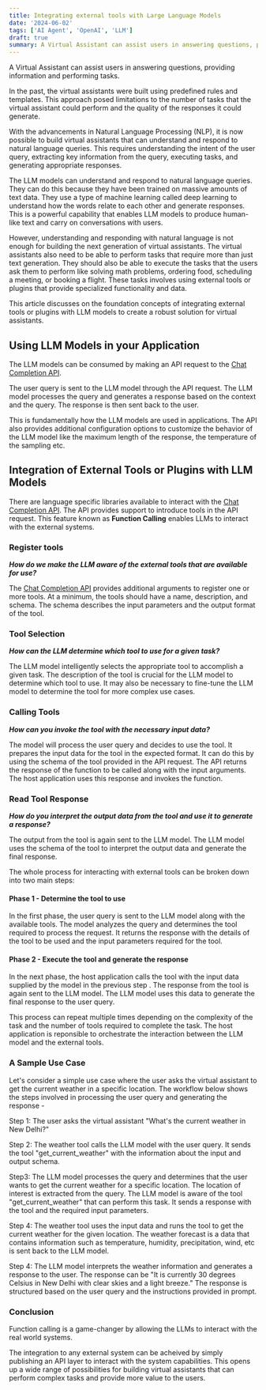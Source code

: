 ```yaml
---
title: Integrating external tools with Large Language Models
date: '2024-06-02'
tags: ['AI Agent', 'OpenAI', 'LLM']
draft: true
summary: A Virtual Assistant can assist users in answering questions, providing information and performing tasks. In the past, the virtual assistants were built using predefined rules and templates. This approach posed limitations to the number of tasks that the virtual assistant could perform and the quality of the responses it could generate.
---
```


A Virtual Assistant can assist users in answering questions, providing information and performing tasks.

In the past, the virtual assistants were built using predefined rules and templates.
This approach posed limitations to the number of tasks that the virtual assistant could perform and the quality of the responses it could generate.

With the advancements in Natural Language Processing (NLP), it is now possible to build virtual assistants that can understand and respond to natural language queries.
This requires understanding the intent of the user query, extracting key information from the query, executing tasks, and generating appropriate responses.

The LLM models can understand and respond to natural language queries. They can do this because they have been trained on massive amounts of text data. They use a type of machine learning called deep learning to understand how the words relate to each other and generate responses. This is a powerful capability that enables LLM models to produce human-like text and carry on conversations with users.

However, understanding and responding with natural language is not enough for building the next generation of virtual assistants.
The virtual assistants also need to be able to perform tasks that require more than just text generation. They should also be able to execute the tasks that the users ask them to perform like solving math problems, ordering food, scheduling a meeting, or booking a flight. These tasks involves using external tools or plugins that provide specialized functionality and data.

This article discusses on the foundation concepts of integrating external tools or plugins with LLM models to create a robust solution for virtual assistants.

## Using LLM Models in your Application

The LLM models can be consumed by making an API request to the [Chat Completion API](https://platform.openai.com/docs/api-reference/introduction).

The user query is sent to the LLM model through the API request. The LLM model processes the query and generates a response based on the context and the query. The response is then sent back to the user.

This is fundamentally how the LLM models are used in applications.
The API also provides additional configuration options to customize the behavior of the LLM model like the maximum length of the response, the temperature of the sampling etc.

## Integration of External Tools or Plugins with LLM Models

There are language specific libraries available to interact with the [Chat Completion API](https://platform.openai.com/docs/api-reference/introduction).
The API provides support to introduce tools in the API request. This feature known as **Function Calling** enables LLMs to interact with the external systems.

### Register tools

**_How do we make the LLM aware of the external tools that are available for use?_**

The [Chat Completion API](https://platform.openai.com/docs/api-reference/introduction) provides additional arguments to register one or more tools. At a minimum, the tools should have a name, description, and schema. The schema describes the input parameters and the output format of the tool.

### Tool Selection

**_How can the LLM determine which tool to use for a given task?_**

The LLM model intelligently selects the appropriate tool to accomplish a given task. The description of the tool is crucial for the LLM model to determine which tool to use.
It may also be necessary to fine-tune the LLM model to determine the tool for more complex use cases.

### Calling Tools

**_How can you invoke the tool with the necessary input data?_**

The model will process the user query and decides to use the tool. It prepares the input data for the tool in the expected format. It can do this by using the schema of the tool provided in the API request.
The API returns the response of the function to be called along with the input arguments. The host application uses this response and invokes the function.

### Read Tool Response

**_How do you interpret the output data from the tool and use it to generate a response?_**

The output from the tool is again sent to the LLM model.
The LLM model uses the schema of the tool to interpret the output data and generate the final response.

The whole process for interacting with external tools can be broken down into two main steps:

#### Phase 1 - Determine the tool to use

In the first phase, the user query is sent to the LLM model along with the available tools. The model analyzes the query and determines the tool required to process the request.
It returns the response with the details of the tool to be used and the input parameters required for the tool.

#### Phase 2 - Execute the tool and generate the response

In the next phase, the host application calls the tool with the input data supplied by the model in the previous step . The response from the tool is again sent to the LLM model. The LLM model uses this data to generate the final response to the user query.

This process can repeat multiple times depending on the complexity of the task and the number of tools required to complete the task. The host application is reponsible to orchestrate the interaction between the LLM model and the external tools.

### A Sample Use Case

Let's consider a simple use case where the user asks the virtual assistant to get the current weather in a specific location. The workflow below shows the steps involved in processing the user query and generating the response -

Step 1: The user asks the virtual assistant "What's the current weather in New Delhi?"

Step 2: The weather tool calls the LLM model with the user query. It sends the tool "get_current_weather" with the information about the input and output schema.

Step3: The LLM model processes the query and determines that the user wants to get the current weather for a specific location. The location of interest is extracted from the query. The LLM model is aware of the tool "get_current_weather" that can perform this task. It sends a response with the tool and the required input parameters.

Step 4: The weather tool uses the input data and runs the tool to get the current weather for the given location. The weather forecast is a data that contains information such as temperature, humidity, precipitation, wind, etc is sent back to the LLM model.

Step 4: The LLM model interprets the weather information and generates a response to the user. The response can be "It is currently 30 degrees Celsius in New Delhi with clear skies and a light breeze." The response is structured based on the user query and the instructions provided in prompt.

### Conclusion

Function calling is a game-changer by allowing the LLMs to interact with the real world systems.

The integration to any external system can be acheived by simply publishing an API layer to interact with the system capabilities. This opens up a wide range of possibilities for building virtual assistants that can perform complex tasks and provide more value to the users.
